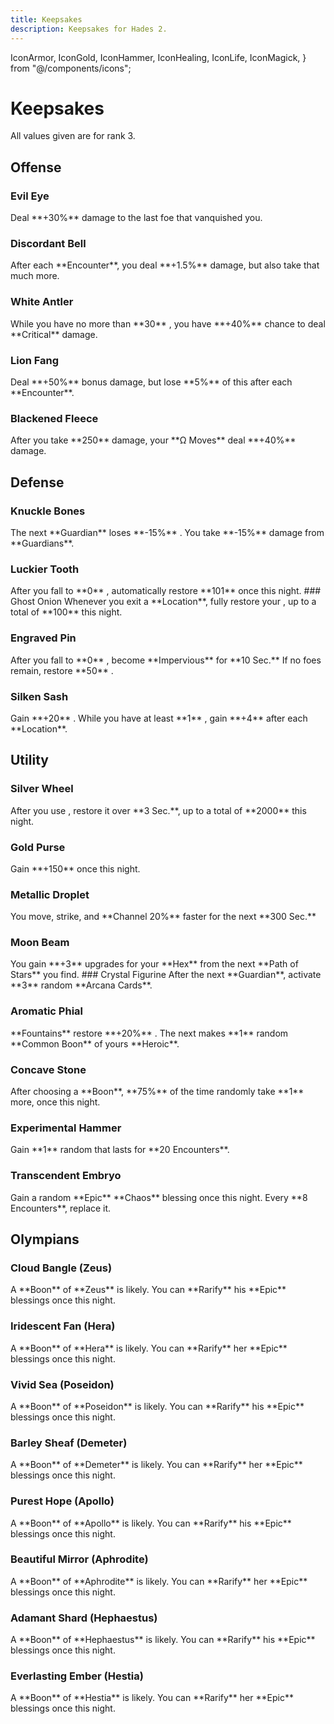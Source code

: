 ```yaml
---
title: Keepsakes
description: Keepsakes for Hades 2.
---
```


  IconArmor,
  IconGold,
  IconHammer,
  IconHealing,
  IconLife,
  IconMagick,
} from "@/components/icons";

# Keepsakes

<Callout>All values given are for rank 3.</Callout>

## Offense

### <TextHighlight type="epic">Evil Eye</TextHighlight>

<Boon flavor="From Nemesis">
  Deal **+30%** damage to the last foe that vanquished you.
</Boon>

### <TextHighlight type="epic">Discordant Bell</TextHighlight>

<Boon flavor="From Eris">
  After each **Encounter**, you deal **+1.5%** damage, but also take that much
  more.
</Boon>

### <TextHighlight type="epic">White Antler</TextHighlight>

<Boon flavor="From Artemis">
  While you have no more than **30** <IconLife />, you have **+40%** chance to
  deal **Critical** damage.
</Boon>

### <TextHighlight type="epic">Lion Fang</TextHighlight>

<Boon flavor="From Heracles">
  Deal **+50%** bonus damage, but lose **5%** of this after each **Encounter**.
</Boon>

### <TextHighlight type="epic">Blackened Fleece</TextHighlight>

<Boon flavor="From Medea">
  After you take **250** damage, your **Ω Moves** deal **+40%** damage.
</Boon>

## Defense

### <TextHighlight type="epic">Knuckle Bones</TextHighlight>

<Boon flavor="From Odysseus">
  The next **Guardian** loses **-15%** <IconLife />. You take **-15%** damage
  from **Guardians**.
</Boon>

### <TextHighlight type="epic">Luckier Tooth</TextHighlight>

<Boon flavor="From Schelemeus">
  After you fall to **0** <IconLife />, automatically restore **101**
  <IconLife /> once this night.
</Boon>
### <TextHighlight type="epic">Ghost Onion</TextHighlight>

<Boon flavor="From Dora">
  Whenever you exit a **Location**, fully restore your <IconLife />, up to a
  total of **100** <IconHealing /> this night.
</Boon>

### <TextHighlight type="epic">Engraved Pin</TextHighlight>

<Boon flavor="From Moros">
  After you fall to **0** <IconLife />, become **Impervious** for **10 Sec.** If
  no foes remain, restore **50** <IconLife />.
</Boon>

### <TextHighlight type="epic">Silken Sash</TextHighlight>

<Boon flavor="From Arachne">
  Gain **+20** <IconArmor />. While you have at least **1** <IconArmor />, gain
  **+4** <IconArmor /> after each **Location**.
</Boon>

## Utility

### <TextHighlight type="epic">Silver Wheel</TextHighlight>

<Boon flavor="From Hecate">
  After you use <IconMagick />, restore it over **3 Sec.**, up to a total of
  **2000** <IconMagick /> this night.
</Boon>

### <TextHighlight type='epic'>Gold Purse</TextHighlight>

<Boon flavor="From Charon">
  Gain **+150** <IconGold /> once this night.
</Boon>

### <TextHighlight type="epic">Metallic Droplet</TextHighlight>

<Boon flavor="From Hermes">
  You move, strike, and **Channel 20%** faster for the next **300 Sec.**
</Boon>

### <TextHighlight type='epic'>Moon Beam</TextHighlight>

<Boon flavor="From Selene">
  You gain **+3** upgrades for your **Hex** from the next **Path of Stars** you
  find.
</Boon>
### <TextHighlight type="epic">Crystal Figurine</TextHighlight>

<Boon flavor="From Circe">
  After the next **Guardian**, activate **3** random **Arcana Cards**.
</Boon>

### <TextHighlight type="epic">Aromatic Phial</TextHighlight>

<Boon flavor="From Narcissus">
  **Fountains** restore **+20%** <IconLife />. The next makes **1** random **Common
  Boon** of yours <TextHighlight type="heroic">**Heroic**</TextHighlight>.
</Boon>

### <TextHighlight type="epic">Concave Stone</TextHighlight>

<Boon flavor="From Echo">
  After choosing a **Boon**, **75%** of the time randomly take **1** more, once
  this night.
</Boon>

### <TextHighlight type="epic">Experimental Hammer</TextHighlight>

<Boon flavor="From Icarus">
  Gain **1** random <IconHammer /> that lasts for **20 Encounters**.
</Boon>

### <TextHighlight type="epic">Transcendent Embryo</TextHighlight>

<Boon flavor="From Primordial Chaos">
  Gain a random <TextHighlight type="epic">**Epic**</TextHighlight> **Chaos**
  blessing once this night. Every **8 Encounters**, replace it.
</Boon>

## Olympians

### <TextHighlight type="epic">Cloud Bangle</TextHighlight> (Zeus)

<Boon flavor="From Zeus">
  A **Boon** of **Zeus** is likely. You can **Rarify** his
  <TextHighlight type="epic">**Epic**</TextHighlight> blessings once this night.
</Boon>

### <TextHighlight type="epic">Iridescent Fan</TextHighlight> (Hera)

<Boon flavor="From Hera">
  A **Boon** of **Hera** is likely. You can **Rarify** her
  <TextHighlight type="epic">**Epic**</TextHighlight> blessings once this night.
</Boon>

### <TextHighlight type="epic">Vivid Sea</TextHighlight> (Poseidon)

<Boon flavor="From Poseidon">
  A **Boon** of **Poseidon** is likely. You can **Rarify** his
  <TextHighlight type="epic">**Epic**</TextHighlight> blessings once this night.
</Boon>

### <TextHighlight type="epic">Barley Sheaf</TextHighlight> (Demeter)

<Boon flavor="From Demeter">
  A **Boon** of **Demeter** is likely. You can **Rarify** her
  <TextHighlight type="epic">**Epic**</TextHighlight> blessings once this night.
</Boon>

### <TextHighlight type="epic">Purest Hope</TextHighlight> (Apollo)

<Boon flavor="From Apollo">
  A **Boon** of **Apollo** is likely. You can **Rarify** his
  <TextHighlight type="epic">**Epic**</TextHighlight> blessings once this night.
</Boon>

### <TextHighlight type="epic">Beautiful Mirror</TextHighlight> (Aphrodite)

<Boon flavor="From Aphrodite">
  A **Boon** of **Aphrodite** is likely. You can **Rarify** her
  <TextHighlight type="epic">**Epic**</TextHighlight> blessings once this night.
</Boon>

### <TextHighlight type="epic">Adamant Shard</TextHighlight> (Hephaestus)

<Boon flavor="From Hephaestus">
  A **Boon** of **Hephaestus** is likely. You can **Rarify** his
  <TextHighlight type="epic">**Epic**</TextHighlight> blessings once this night.
</Boon>

### <TextHighlight type="epic">Everlasting Ember</TextHighlight> (Hestia)

<Boon flavor="From Hestia">
  A **Boon** of **Hestia** is likely. You can **Rarify** her
  <TextHighlight type="epic">**Epic**</TextHighlight> blessings once this night.
</Boon>
